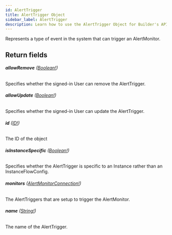 ```yaml
---
id: AlertTrigger
title: AlertTrigger Object
sidebar_label: AlertTrigger
description: Learn how to use the AlertTrigger Object for Builder's API.
---
```


Represents a type of event in the system that can trigger an AlertMonitor.

## Return fields

###### <b>allowRemove</b> ([Boolean!](/composer/builder/api/schema/scalar/Boolean.mdx))

Specifies whether the signed-in User can remove the AlertTrigger.

###### <b>allowUpdate</b> ([Boolean!](/composer/builder/api/schema/scalar/Boolean.mdx))

Specifies whether the signed-in User can update the AlertTrigger.

###### <b>id</b> ([ID!](/composer/builder/api/schema/scalar/ID.mdx))

The ID of the object

###### <b>isInstanceSpecific</b> ([Boolean!](/composer/builder/api/schema/scalar/Boolean.mdx))

Specifies whether the AlertTrigger is specific to an Instance rather than an InstanceFlowConfig.

###### <b>monitors</b> ([AlertMonitorConnection!](/composer/builder/api/schema/object/AlertMonitorConnection.mdx))

The AlertTriggers that are setup to trigger the AlertMonitor.

###### <b>name</b> ([String!](/composer/builder/api/schema/scalar/String.mdx))

The name of the AlertTrigger.
